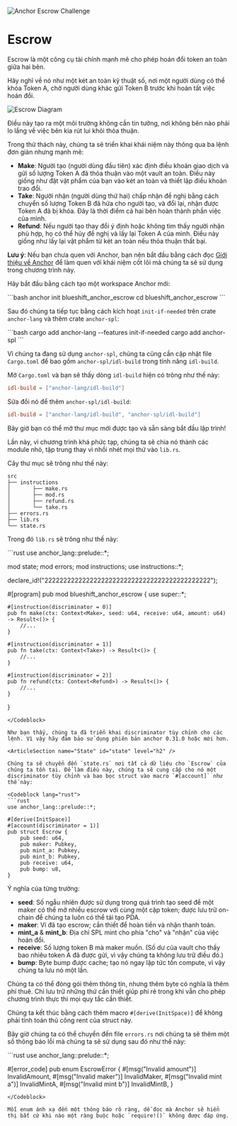 
![Anchor Escrow Challenge](/graphics/challenge-banners/anchor-escrow.png)

# Escrow

Escrow là một công cụ tài chính mạnh mẽ cho phép hoán đổi token an toàn giữa hai bên.

Hãy nghĩ về nó như một két an toàn kỹ thuật số, nơi một người dùng có thể khóa Token A, chờ người dùng khác gửi Token B trước khi hoàn tất việc hoán đổi.

![Escrow Diagram](/graphics/challenge-graphics/escrow-diagram.png)

Điều này tạo ra một môi trường không cần tin tưởng, nơi không bên nào phải lo lắng về việc bên kia rút lui khỏi thỏa thuận.

Trong thử thách này, chúng ta sẽ triển khai khái niệm này thông qua ba lệnh đơn giản nhưng mạnh mẽ:

- **Make**: Người tạo (người dùng đầu tiên) xác định điều khoản giao dịch và gửi số lượng Token A đã thỏa thuận vào một vault an toàn. Điều này giống như đặt vật phẩm của bạn vào két an toàn và thiết lập điều khoản trao đổi.
- **Take**: Người nhận (người dùng thứ hai) chấp nhận đề nghị bằng cách chuyển số lượng Token B đã hứa cho người tạo, và đổi lại, nhận được Token A đã bị khóa. Đây là thời điểm cả hai bên hoàn thành phần việc của mình.
- **Refund**: Nếu người tạo thay đổi ý định hoặc không tìm thấy người nhận phù hợp, họ có thể hủy đề nghị và lấy lại Token A của mình. Điều này giống như lấy lại vật phẩm từ két an toàn nếu thỏa thuận thất bại.

**Lưu ý**: Nếu bạn chưa quen với Anchor, bạn nên bắt đầu bằng cách đọc [Giới thiệu về Anchor](/vi/courses/introduction-to-anchor) để làm quen với khái niệm cốt lõi mà chúng ta sẽ sử dụng trong chương trình này.

<ArticleSection name="Cài đặt" id="installation" level="h2" />

Hãy bắt đầu bằng cách tạo một workspace Anchor mới:

<Codeblock lang='terminal'>
  ```bash 
  anchor init blueshift_anchor_escrow 
  cd blueshift_anchor_escrow 
  ```
</Codeblock>

Sau đó chúng ta tiếp tục bằng cách kích hoạt `init-if-needed` trên crate `anchor-lang` và thêm crate `anchor-spl`:

<Codeblock lang='terminal'>
  ```bash 
  cargo add anchor-lang --features init-if-needed 
  cargo add anchor-spl
  ```
</Codeblock>

Vì chúng ta đang sử dụng `anchor-spl`, chúng ta cũng cần cập nhật file `Cargo.toml` để bao gồm `anchor-spl/idl-build` trong tính năng `idl-build`.

Mở `Cargo.toml` và bạn sẽ thấy dòng `idl-build` hiện có trông như thế này:

```toml
idl-build = ["anchor-lang/idl-build"]
```

Sửa đổi nó để thêm `anchor-spl/idl-build`:

```toml
idl-build = ["anchor-lang/idl-build", "anchor-spl/idl-build"]
```

Bây giờ bạn có thể mở thư mục mới được tạo và sẵn sàng bắt đầu lập trình!

<ArticleSection name="Template" id="template" level="h2" />

Lần này, vì chương trình khá phức tạp, chúng ta sẽ chia nó thành các module nhỏ, tập trung thay vì nhồi nhét mọi thứ vào `lib.rs`.

Cây thư mục sẽ trông như thế này:

```
src
├── instructions
│       ├── make.rs
│       ├── mod.rs
│       ├── refund.rs
│       └── take.rs
├── errors.rs
├── lib.rs
└── state.rs
```

Trong đó `lib.rs` sẽ trông như thế này:

<Codeblock lang="rust">
```rust
use anchor_lang::prelude::*;

mod state;
mod errors;
mod instructions;
use instructions::*;

declare_id!("22222222222222222222222222222222222222222222");

#[program]
pub mod blueshift_anchor_escrow {
use super::*;

    #[instruction(discriminator = 0)]
    pub fn make(ctx: Context<Make>, seed: u64, receive: u64, amount: u64) -> Result<()> {
        //...
    }

    #[instruction(discriminator = 1)]
    pub fn take(ctx: Context<Take>) -> Result<()> {
        //...
    }

    #[instruction(discriminator = 2)]
    pub fn refund(ctx: Context<Refund>) -> Result<()> {
        //...
    }

}

```
</Codeblock>

Như bạn thấy, chúng ta đã triển khai discriminator tùy chỉnh cho các lệnh. Vì vậy hãy đảm bảo sử dụng phiên bản anchor 0.31.0 hoặc mới hơn.

<ArticleSection name="State" id="state" level="h2" />

Chúng ta sẽ chuyển đến `state.rs` nơi tất cả dữ liệu cho `Escrow` của chúng ta tồn tại. Để làm điều này, chúng ta sẽ cung cấp cho nó một discriminator tùy chỉnh và bao bọc struct vào macro `#[account]` như thế này:

<Codeblock lang="rust">
```rust
use anchor_lang::prelude::*;

#[derive(InitSpace)]
#[account(discriminator = 1)]
pub struct Escrow {
    pub seed: u64,
    pub maker: Pubkey,
    pub mint_a: Pubkey,
    pub mint_b: Pubkey,
    pub receive: u64,
    pub bump: u8,
}
```

</Codeblock>

Ý nghĩa của từng trường:

- **seed**: Số ngẫu nhiên được sử dụng trong quá trình tạo seed để một maker có thể mở nhiều escrow với cùng một cặp token; được lưu trữ on-chain để chúng ta luôn có thể tái tạo PDA.
- **maker**: Ví đã tạo escrow; cần thiết để hoàn tiền và nhận thanh toán.
- **mint_a** & **mint_b**: Địa chỉ SPL mint cho phía "cho" và "nhận" của việc hoán đổi.
- **receive**: Số lượng token B mà maker muốn. (Số dư của vault cho thấy bao nhiêu token A đã được gửi, vì vậy chúng ta không lưu trữ điều đó.)
- **bump**: Byte bump được cache; tạo nó ngay lập tức tốn compute, vì vậy chúng ta lưu nó một lần.

Chúng ta có thể đóng gói thêm thông tin, nhưng thêm byte có nghĩa là thêm phí thuê. Chỉ lưu trữ những thứ cần thiết giúp phí rẻ trong khi vẫn cho phép chương trình thực thi mọi quy tắc cần thiết.

Chúng ta kết thúc bằng cách thêm macro `#[derive(InitSpace)]` để không phải tính toán thủ công rent của struct này.

<ArticleSection name="Errors" id="errors" level="h2" />

Bây giờ chúng ta có thể chuyển đến file `errors.rs` nơi chúng ta sẽ thêm một số thông báo lỗi mà chúng ta sẽ sử dụng sau đó như thế này:

<Codeblock lang="rust">
```rust
use anchor_lang::prelude::*;

#[error_code]
pub enum EscrowError { 
    #[msg("Invalid amount")]
    InvalidAmount, 
    #[msg("Invalid maker")]
    InvalidMaker, 
    #[msg("Invalid mint a")]
    InvalidMintA, 
    #[msg("Invalid mint b")]
    InvalidMintB,
}
```
</Codeblock>

Mỗi enum ánh xạ đến một thông báo rõ ràng, dễ đọc mà Anchor sẽ hiển thị bất cứ khi nào một ràng buộc hoặc `require!()` không được đáp ứng.
